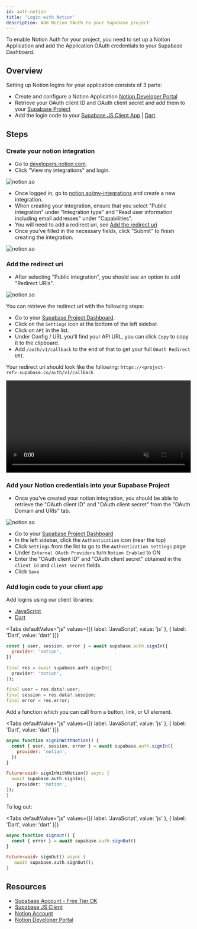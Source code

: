 ```yaml
---
id: auth-notion
title: 'Login with Notion'
description: Add Notion OAuth to your Supabase project
---
```



To enable Notion Auth for your project, you need to set up a Notion Application and add the Application OAuth credentials to your Supabase Dashboard.

## Overview

Setting up Notion logins for your application consists of 3 parts:

- Create and configure a Notion Application [Notion Developer Portal](https://www.notion.so/my-integrations)
- Retrieve your OAuth client ID and OAuth client secret and add them to your [Supabase Project](https://app.supabase.com)
- Add the login code to your [Supabase JS Client App](https://github.com/supabase/supabase-js) | [Dart](https://github.com/supabase/supabase-dart).

## Steps

### Create your notion integration

- Go to [developers.notion.com](https://developers.notion.com/).
- Click "View my integrations" and login.

![notion.so](/img/guides/auth-notion/notion.png)

- Once logged in, go to [notion.so/my-integrations](https://notion.so/my-integrations) and create a new integration.
- When creating your integration, ensure that you select "Public integration" under "Integration type" and "Read user information including email addresses" under "Capabilities".
- You will need to add a redirect uri, see [Add the redirect uri](#add-the-redirect-uri)
- Once you've filled in the necessary fields, click "Submit" to finish creating the integration.

![notion.so](/img/guides/auth-notion/notion-developer.png)

### Add the redirect uri

- After selecting "Public integration", you should see an option to add "Redirect URIs".

![notion.so](/img/guides/auth-notion/notion-redirect-uri.png)

You can retrieve the redirect uri with the following steps:

- Go to your [Supabase Project Dashboard](https://app.supabase.com).
- Click on the `Settings` icon at the bottom of the left sidebar.
- Click on `API` in the list.
- Under Config / URL you'll find your API URL, you can click `Copy` to copy it to the clipboard.
- Add `/auth/v1/callback` to the end of that to get your full `OAuth Redirect URI`.

Your redirect uri should look like the following: `https://<project-ref>.supabase.co/auth/v1/callback`

<video width="99%" muted playsInline controls="true">
  <source src="/docs/videos/api/api-url-and-key.mp4" type="video/mp4" muted playsInline />
</video>

### Add your Notion credentials into your Supabase Project

- Once you've created your notion integration, you should be able to retrieve the "OAuth client ID" and "OAuth client secret" from the "OAuth Domain and URIs" tab.

![notion.so](/img/guides/auth-notion/notion-creds.png)

- Go to your [Supabase Project Dashboard](https://app.supabase.com)
- In the left sidebar, click the `Authentication` icon (near the top)
- Click `Settings` from the list to go to the `Authentication Settings` page
- Under `External OAuth Providers` turn `Notion Enabled` to ON
- Enter the "OAuth client ID" and "OAuth client secret" obtained in the `client id` and `client secret` fields.
- Click `Save`

### Add login code to your client app

Add logins using our client libraries:

- [JavaScript](/docs/reference/javascript/auth-signin#sign-in-using-third-party-providers)
- [Dart](/docs/reference/dart/auth-signin#sign-in-using-third-party-providers)

<Tabs
  defaultValue="js"
  values={[{ label: 'JavaScript', value: 'js' }, { label: 'Dart', value: 'dart' }]}
>

<TabItem value="js">

```js
const { user, session, error } = await supabase.auth.signIn({
  provider: 'notion',
})
```

</TabItem>

<TabItem value="dart">

```dart
final res = await supabase.auth.signIn({
  provider: 'notion',
});

final user = res.data?.user;
final session = res.data?.session;
final error = res.error;
```

</TabItem>

</Tabs>

Add a function which you can call from a button, link, or UI element.

<Tabs
  defaultValue="js"
  values={[{ label: 'JavaScript', value: 'js' }, { label: 'Dart', value: 'dart' }]}
>

<TabItem value="js">

```js
async function signInWithNotion() {
  const { user, session, error } = await supabase.auth.signIn({
    provider: 'notion',
  })
}
```

</TabItem>

<TabItem value="dart">

```dart
Future<void> signInWithNotion() async {
  await supabase.auth.signIn({
    provider: 'notion',
});
}
```

</TabItem>

</Tabs>

To log out:

<Tabs
  defaultValue="js"
  values={[{ label: 'JavaScript', value: 'js' }, { label: 'Dart', value: 'dart' }]}
>

<TabItem value="js">

```js
async function signout() {
  const { error } = await supabase.auth.signOut()
}
```

</TabItem>

<TabItem value="dart">

```dart
Future<void> signOut() async {
   await supabase.auth.signOut();
}
```

</TabItem>

</Tabs>

## Resources

- [Supabase Account - Free Tier OK](https://supabase.com)
- [Supabase JS Client](https://github.com/supabase/supabase-js)
- [Notion Account](https://notion.so)
- [Notion Developer Portal](https://www.notion.so/my-integrations)
